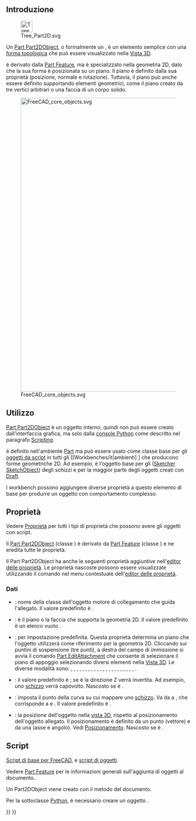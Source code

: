 <languages/>
{{TOCright}}

<span id="Introduction"></span>
== Introduzione ==

[[File:Tree_Part2D.svg|32px]]

Un [[Part_Part2DObject/it|Part Part2DObject]], o formalmente un {{incode|Part::Part2DObject}}, è un elemento semplice con una [[Part_TopoShape/it|forma topologica]] che può essere visualizzato nella [[3D_view/it|Vista 3D]].

{{Incode|Part::Part2DObject}} è derivato dalla [[Part Feature/it|Part Feature]], ma è specializzato nella geometria 2D, dato che la sua forma è posizionata su un piano. Il piano è definito dalla sua proprietà {{PropertyData|Placement}} (posizione, normale e rotazione). Tuttavia, il piano può anche essere definito supportando elementi geometrici, come il piano creato da tre vertici arbitrari o una faccia di un corpo solido.

[[File:FreeCAD_core_objects.svg|800px]]

{{Caption|Diagramma semplificato delle relazioni tra gli oggetti principali in FreeCAD}}

<span id="Usage"></span>
==Utilizzo==

[[Part Part2DObject|Part Part2DObject]] è un oggetto interno, quindi non può essere creato dall'interfaccia grafica, ma solo dalla [[Python console/it|console Python]] come descritto nel paragrafo [[#Script|Scripting]].

{{Incode|Part::Part2DObject}} è definito nell'ambiente [[Part_Workbench/it|Part]] ma può essere usato come classe base per gli [[Scripted_objects/it|oggetti da script]] in tutti gli [[Workbenches/it|ambienti] ] che producono forme geometriche 2D. Ad esempio, è l'oggetto base per gli ([[Sketcher_SketchObject/it|Sketcher SketchObject]]) degli schizzi e per la maggior parte degli oggetti creati con [[Draft_Workbench/it|Draft]].

I workbench possono aggiungere diverse proprietà a questo elemento di base per produrre un oggetto con comportamento complesso.

<span id="Properties"></span>
== Proprietà ==

Vedere [[Property/it|Proprietà]] per tutti i tipi di proprietà che possono avere gli oggetti con script.

Il [[Part_Part2DObject/it|Part Part2DObject]] (classe {{incode|Part::Part2DObject}}) è derivato da [[Part_Feature/it|Part Feature]] (classe {{incode|Part::Feature}}) e ne eredita tutte le proprietà.

Il Part Part2DObject ha anche le seguenti proprietà aggiuntive nell'[[Property_editor/it|editor delle proprietà]]. Le proprietà nascoste possono essere visualizzate utilizzando il comando {{MenuCommand|Mostra tutto}} nel menu contestuale dell'[[Property_editor/it|editor delle proprietà]].

<span id="Data"></span>
=== Dati ===

{{TitleProperty|Attachment}}

* <div id="Property_Attacher_Type"></div>{{PropertyData|Attacher Type|String|Hidden}}: nome della classe dell'oggetto motore di collegamento che guida l'allegato. Il valore predefinito è {{incode|Attacher::AttachEnginePlane}}.
* <div id="Property_Support"></div>{{PropertyData|Support|LinkSubList}}: è il piano o la faccia che supporta la geometria 2D. Il valore predefinito è un elenco vuoto {{incode|[]}}.
* <div id="Property_Map_Mode"></div>{{PropertyData|Map Mode|Enumeration}}: {{value|Deactivated}} per impostazione predefinita. Questa proprietà determina un piano che l'oggetto utilizzerà come riferimento per la geometria 2D. Cliccando sui puntini di sospensione {{KEY|...}} (tre punti), a destra del campo di immissione si avvia il comando [[Part_EditAttachment/it|Part EditAttachment]] che consente di selezionare il piano di appoggio selezionando diversi elementi nella [[3D_view/it|Vista 3D]]. Le diverse modalità sono: {{value|Deactivated}}, {{value|Translate origin}}, {{value|Object's XY}}, {{value|Object's XZ}}, {{value|Object's YZ}}, {{value|Plane face}}, {{value|Tangent to surface}}, {{value|Normal to edge}}, {{value|Frenet NB}}, {{value|Frenet TN}}, {{value|Frenet TB}}, {{value|Concentric}}, {{value|Revolution section}}, {{value|Plane by 3 points}}, {{value|Normal to 3 points}}, {{value|Folding}}, {{value|Inertia 2-3}}, {{value|Align O-N-X}}, {{value|Align O-N-Y}}, {{value|Align O-X-Y}}, {{value|Align O-X-N}}, {{value|Align O-Y-N}}, {{value|Align O-Y-X}}.
* <div id="Property_Map_Reversed"></div>{{PropertyData|Map Reversed|Bool}}: il valore predefinito è {{FALSE}}; se è {{TRUE}} la direzione Z verrà invertita. Ad esempio, uno [[Sketch/it|schizzo]] verrà capovolto. Nascosto se {{PropertyData|Map Mode}} è {{value|Deactivated}}.
* <div id="Property_Map_Path"></div>{{PropertyData|Map Path Parameter|Float|Hidden}}: imposta il punto della curva su cui mappare uno [[Sketch/it|schizzo]]. Va da {{value|0}} a {{value|1}}, che corrisponde a {{value|start}} e {{value|end}}. Il valore predefinito è {{value|0}}.
* <div id="Property_Attachment_Offset"></div>{{PropertyData|Attachment Offset|Placement}}: la posizione dell'oggetto nella [[3D_view/it|vista 3D]], rispetto al posizionamento dell'oggetto allegato. Il posizionamento è definito da un punto {{incode|Base}} (vettore) e da una {{incode|Rotazione}} (asse e angolo). Vedi [[Placement/it|Posizionamento]]. Nascosto se {{PropertyData|Map Mode}} è {{value|Deactivated}}.

<span id="Scripting"></span>
== Script ==

{{Emphasis|Vedere anche:}} [[FreeCAD_Scripting_Basics/it|Script di base per FreeCAD]], e [[Scripted_objects/it|script di oggetti]].

Vedere [[Part_Feature/it|Part Feature]] per le informazioni generali sull'aggiunta di oggetti al documento..

Un Part2DObject viene creato con il metodo {{incode|addObject()}} del documento.

{{Code|code=
import FreeCAD as App

doc = App.newDocument()
obj = App.ActiveDocument.addObject("Part::Part2DObject", "Name")
obj.Label = "Custom label"
}}

Per la sottoclasse [[Python/it|Python]], è necessario creare un oggetto {{incode|Part::Part2DObjectPython}}.

{{Code|code=
import FreeCAD as App

doc = App.newDocument()
obj = App.ActiveDocument.addObject("Part::Part2DObjectPython", "Name")
obj.Label = "Custom label"
}}


{{Document_objects_navi{{#translation:}}}}
{{Userdocnavi{{#translation:}}}}